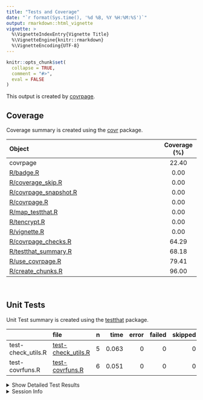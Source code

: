 ```yaml
---
title: "Tests and Coverage"
date: "`r format(Sys.time(), '%d %B, %Y %H:%M:%S')`"
output: rmarkdown::html_vignette
vignette: >
  %\VignetteIndexEntry{Vignette Title}
  %\VignetteEngine{knitr::rmarkdown}
  %\VignetteEncoding{UTF-8}
---
```

  
```r
knitr::opts_chunk$set(
  collapse = TRUE,
  comment = "#>",
  eval = FALSE
)
```

<!--- Placeholder for tests/README.md Do Not Edit--->
This output is created by
[covrpage](https://github.com/yonicd/covrpage).

## Coverage

Coverage summary is created using the
[covr](https://github.com/r-lib/covr) package.

| Object                                             | Coverage (%) |
| :------------------------------------------------- | :----------: |
| covrpage                                           |    22.40     |
| [R/badge.R](https://github.com/yonicd/covrpage/tree/master/R/badge.R)                          |     0.00     |
| [R/coverage\_skip.R](https://github.com/yonicd/covrpage/tree/master/R/coverage_skip.R)         |     0.00     |
| [R/covrpage\_snapshot.R](https://github.com/yonicd/covrpage/tree/master/R/covrpage_snapshot.R) |     0.00     |
| [R/covrpage.R](https://github.com/yonicd/covrpage/tree/master/R/covrpage.R)                    |     0.00     |
| [R/map\_testthat.R](https://github.com/yonicd/covrpage/tree/master/R/map_testthat.R)           |     0.00     |
| [R/tencrypt.R](https://github.com/yonicd/covrpage/tree/master/R/tencrypt.R)                    |     0.00     |
| [R/vignette.R](https://github.com/yonicd/covrpage/tree/master/R/vignette.R)                    |     0.00     |
| [R/covrpage\_checks.R](https://github.com/yonicd/covrpage/tree/master/R/covrpage_checks.R)     |    64.29     |
| [R/testthat\_summary.R](https://github.com/yonicd/covrpage/tree/master/R/testthat_summary.R)   |    68.18     |
| [R/use\_covrpage.R](https://github.com/yonicd/covrpage/tree/master/R/use_covrpage.R)           |    79.41     |
| [R/create\_chunks.R](https://github.com/yonicd/covrpage/tree/master/R/create_chunks.R)         |    96.00     |

<br>

## Unit Tests

Unit Test summary is created using the
[testthat](https://github.com/r-lib/testthat)
package.

|                     | file                                               | n |  time | error | failed | skipped | warning |
| ------------------- | :------------------------------------------------- | -: | ----: | ----: | -----: | ------: | ------: |
| test-check\_utils.R | [test-check\_utils.R](https://github.com/yonicd/covrpage/tree/master/tests/testthat/test-check_utils.R) | 5 | 0.063 |     0 |      0 |       0 |       0 |
| test-covrfuns.R     | [test-covrfuns.R](https://github.com/yonicd/covrpage/tree/master/tests/testthat/test-covrfuns.R)        | 6 | 0.051 |     0 |      0 |       0 |       0 |

<details closed>

<summary> Show Detailed Test Results
</summary>

| file                                                   | context                    | test                           | status | n |  time |
| :----------------------------------------------------- | :------------------------- | :----------------------------- | :----- | -: | ----: |
| [test-check\_utils.R](https://github.com/yonicd/covrpage/tree/master/tests/testthat/test-check_utils.R#L4)  | check for tests            | tests are detected             | PASS   | 1 | 0.002 |
| [test-check\_utils.R](https://github.com/yonicd/covrpage/tree/master/tests/testthat/test-check_utils.R#L12) | check for packages         | packages are detected          | PASS   | 3 | 0.015 |
| [test-check\_utils.R](https://github.com/yonicd/covrpage/tree/master/tests/testthat/test-check_utils.R#L22) | use covrpage               | test use\_covrpage             | PASS   | 1 | 0.046 |
| [test-covrfuns.R](https://github.com/yonicd/covrpage/tree/master/tests/testthat/test-covrfuns.R#L5)         | check summary covr         | covr\_summary: standard input  | PASS   | 1 | 0.022 |
| [test-covrfuns.R](https://github.com/yonicd/covrpage/tree/master/tests/testthat/test-covrfuns.R#L9_L11)     | check summary covr         | covr\_summary: empty input     | PASS   | 1 | 0.001 |
| [test-covrfuns.R](https://github.com/yonicd/covrpage/tree/master/tests/testthat/test-covrfuns.R#L19)        | check summary output types | with data: short               | PASS   | 1 | 0.015 |
| [test-covrfuns.R](https://github.com/yonicd/covrpage/tree/master/tests/testthat/test-covrfuns.R#L23)        | check summary output types | with data: long                | PASS   | 1 | 0.009 |
| [test-covrfuns.R](https://github.com/yonicd/covrpage/tree/master/tests/testthat/test-covrfuns.R#L27)        | check summary output types | with data: no data             | PASS   | 1 | 0.002 |
| [test-covrfuns.R](https://github.com/yonicd/covrpage/tree/master/tests/testthat/test-covrfuns.R#L35)        | check covr to df           | covr object to df: empty input | PASS   | 1 | 0.002 |

</details>

<details>

<summary> Session Info </summary>

| Field    | Value                               |
| :------- | :---------------------------------- |
| Version  | R version 3.5.1 (2018-07-02)        |
| Platform | x86\_64-apple-darwin15.6.0 (64-bit) |
| Running  | macOS High Sierra 10.13.6           |
| Language | en\_US                              |
| Timezone | America/New\_York                   |

| Package  | Version    |
| :------- | :--------- |
| testthat | 2.0.0.9000 |
| covr     | 3.2.0      |
| covrpage | 0.0.58     |

</details>

<!--- Final Status : pass --->
